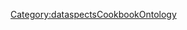 {{PropertyPage
|PropertyType=Text
|HasEntityKeywords=Elastic
}}
[[Category:dataspectsCookbookOntology]]
